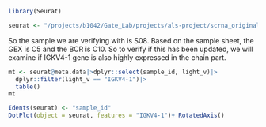 ```r
library(Seurat)
```


```r
seurat <- "/projects/b1042/Gate_Lab/projects/als-project/scrna_original_final/06.seurat/seurat_06_02.rds"|>readRDS()
```


So the sample we are verifying with is S08. Based on the sample sheet, the GEX is C5 and the BCR is C10. So to verify 
if this has been updated, we will examine if IGKV4-1 gene is also highly expressed in the chain part. 



```r
mt <- seurat@meta.data|>dplyr::select(sample_id, light_v)|>
  dplyr::filter(light_v == "IGKV4-1")|>
  table()
mt
```


```r
Idents(seurat) <- "sample_id"
DotPlot(object = seurat, features = "IGKV4-1")+ RotatedAxis()

```

